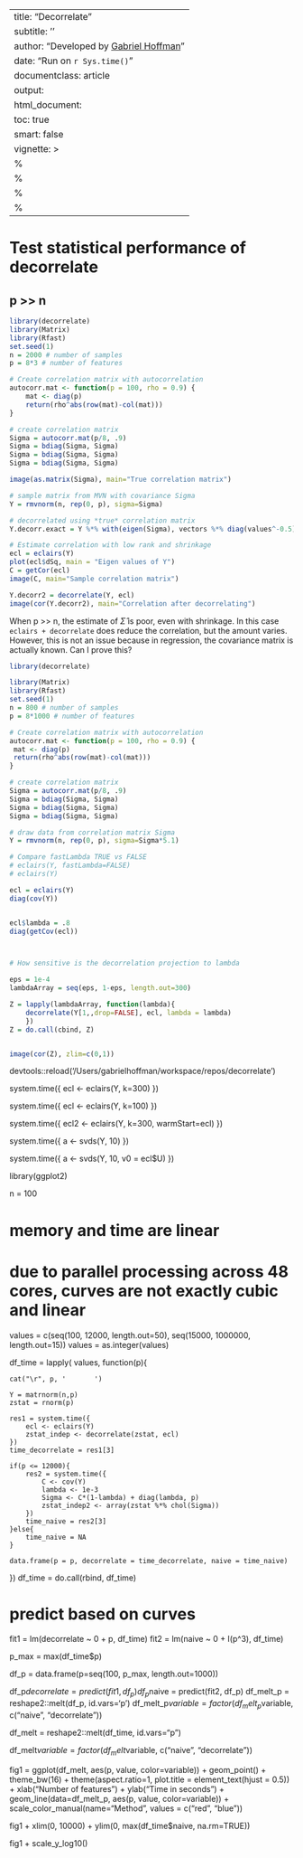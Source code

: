 
---
title: "Decorrelate"
subtitle: ''
author: "Developed by [Gabriel Hoffman](http://gabrielhoffman.github.io/)"
date: "Run on `r Sys.time()`"
documentclass: article
output: 
  html_document:
  toc: true
  smart: false
vignette: >
  %\VignetteIndexEntry{Decorrelate}
  %\VignetteEngine{knitr::rmarkdown}
  %\VignetteEncoding{UTF-8}
  %\usepackage[utf8]{inputenc}
---


<!--- 

rmarkdown::render("decorrelate.Rmd");

--->


# Test statistical performance of decorrelate 
## p >> n
```r
library(decorrelate)
library(Matrix)
library(Rfast)
set.seed(1)
n = 2000 # number of samples
p = 8*3 # number of features

# Create correlation matrix with autocorrelation
autocorr.mat <- function(p = 100, rho = 0.9) {
    mat <- diag(p)
    return(rho^abs(row(mat)-col(mat)))
}

# create correlation matrix
Sigma = autocorr.mat(p/8, .9)
Sigma = bdiag(Sigma, Sigma)
Sigma = bdiag(Sigma, Sigma)
Sigma = bdiag(Sigma, Sigma)

image(as.matrix(Sigma), main="True correlation matrix")

# sample matrix from MVN with covariance Sigma
Y = rmvnorm(n, rep(0, p), sigma=Sigma)

# decorrelated using *true* correlation matrix
Y.decorr.exact = Y %*% with(eigen(Sigma), vectors %*% diag(values^-0.5) %*% t(vectors))

# Estimate correlation with low rank and shrinkage
ecl = eclairs(Y)
plot(ecl$dSq, main = "Eigen values of Y")
C = getCor(ecl)
image(C, main="Sample correlation matrix")

Y.decorr2 = decorrelate(Y, ecl)
image(cor(Y.decorr2), main="Correlation after decorrelating")
```  

When p >> n, the estimate of $\hat\Sigma$ is poor, even with shrinkage.  In this case `eclairs + decorrelate` does reduce the correlation, but the amount varies.  However, this is not an issue because in regression, the covariance matrix is actually known.  Can I prove this?



```r
library(decorrelate)

library(Matrix)
library(Rfast)
set.seed(1)
n = 800 # number of samples
p = 8*1000 # number of features

# Create correlation matrix with autocorrelation
autocorr.mat <- function(p = 100, rho = 0.9) {
 mat <- diag(p)
 return(rho^abs(row(mat)-col(mat)))
}

# create correlation matrix
Sigma = autocorr.mat(p/8, .9)
Sigma = bdiag(Sigma, Sigma)
Sigma = bdiag(Sigma, Sigma)
Sigma = bdiag(Sigma, Sigma)

# draw data from correlation matrix Sigma
Y = rmvnorm(n, rep(0, p), sigma=Sigma*5.1)

# Compare fastLambda TRUE vs FALSE
# eclairs(Y, fastLambda=FALSE)
# eclairs(Y)

ecl = eclairs(Y)
diag(cov(Y))


ecl$lambda = .8
diag(getCov(ecl))



# How sensitive is the decorrelation projection to lambda

eps = 1e-4
lambdaArray = seq(eps, 1-eps, length.out=300)

Z = lapply(lambdaArray, function(lambda){
	decorrelate(Y[1,,drop=FALSE], ecl, lambda = lambda)
	})
Z = do.call(cbind, Z)


image(cor(Z), zlim=c(0,1))
```




devtools::reload('/Users/gabrielhoffman/workspace/repos/decorrelate')



system.time({
ecl <- eclairs(Y, k=300)
})

system.time({
ecl <- eclairs(Y, k=100)
})

system.time({
ecl2 <- eclairs(Y, k=300, warmStart=ecl)
})




system.time({
a <- svds(Y, 10)
})


system.time({
a <- svds(Y, 10, v0 = ecl$U)
})


library(ggplot2)

n = 100

# memory and time are linear


# due to parallel processing across 48 cores, curves are not exactly cubic and linear
values = c(seq(100, 12000, length.out=50), seq(15000, 1000000, length.out=15))
values = as.integer(values)

df_time = lapply( values, function(p){

	cat("\r", p, '       ')

	Y = matrnorm(n,p)
	zstat = rnorm(p)

	res1 = system.time({
		ecl <- eclairs(Y)
		zstat_indep <- decorrelate(zstat, ecl)
	})
	time_decorrelate = res1[3]

	if(p <= 12000){
		res2 = system.time({
			C <- cov(Y) 
			lambda <- 1e-3
			Sigma <- C*(1-lambda) + diag(lambda, p)
			zstat_indep2 <- array(zstat %*% chol(Sigma))
		})
		time_naive = res2[3]
	}else{
		time_naive = NA
	}

	data.frame(p = p, decorrelate = time_decorrelate, naive = time_naive)
})
df_time = do.call(rbind, df_time)


# predict based on curves
fit1 = lm(decorrelate ~ 0 + p, df_time)
fit2 = lm(naive ~ 0 + I(p^3), df_time)

p_max = max(df_time$p)

df_p = data.frame(p=seq(100, p_max, length.out=1000))

df_p$decorrelate = predict(fit1, df_p)
df_p$naive = predict(fit2, df_p)
df_melt_p = reshape2::melt(df_p, id.vars='p')
df_melt_p$variable = factor(df_melt_p$variable, c("naive", "decorrelate"))


df_melt = reshape2::melt(df_time, id.vars="p")

df_melt$variable = factor(df_melt$variable, c("naive", "decorrelate"))

fig1 = ggplot(df_melt, aes(p, value, color=variable)) + geom_point() + theme_bw(16) + theme(aspect.ratio=1, plot.title = element_text(hjust = 0.5)) + xlab("Number of features") + ylab("Time in seconds") + geom_line(data=df_melt_p, aes(p, value, color=variable)) + scale_color_manual(name="Method", values = c("red", "blue")) 

fig1 + xlim(0, 10000) + ylim(0, max(df_time$naive, na.rm=TRUE))


fig1 + scale_y_log10() 

















